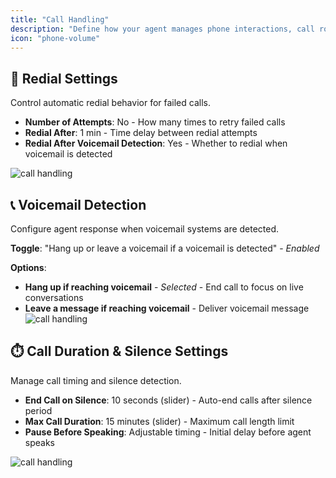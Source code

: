 ```yaml
---
title: "Call Handling"
description: "Define how your agent manages phone interactions, call routing, and conversation flow"
icon: "phone-volume"
---
```

## 🔄 Redial Settings

Control automatic redial behavior for failed calls.

- **Number of Attempts**: No - How many times to retry failed calls
- **Redial After**: 1 min - Time delay between redial attempts  
- **Redial After Voicemail Detection**: Yes - Whether to redial when voicemail is detected

![call handling](/images/ai/AI-agent/edit/call-handling/voice-settings.png)

## 📞 Voicemail Detection

Configure agent response when voicemail systems are detected.

**Toggle**: "Hang up or leave a voicemail if a voicemail is detected" - *Enabled*

**Options**:
- **Hang up if reaching voicemail** - *Selected* - End call to focus on live conversations
- **Leave a message if reaching voicemail** - Deliver voicemail message
![call handling](/images/ai/AI-agent/edit/call-handling/voice-detection.png)

## ⏱️ Call Duration & Silence Settings

Manage call timing and silence detection.

- **End Call on Silence**: 10 seconds (slider) - Auto-end calls after silence period
- **Max Call Duration**: 15 minutes (slider) - Maximum call length limit
- **Pause Before Speaking**: Adjustable timing - Initial delay before agent speaks

![call handling](/images/ai/AI-agent/edit/call-handling/call-duration.png)